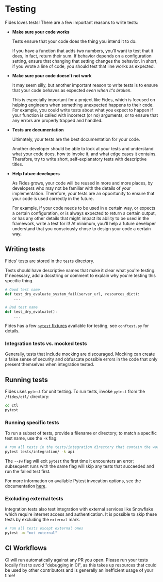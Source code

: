 
<NextSeo
  title="Testing"
  description="Emphasizes the role of thorough testing in verifying code functionality and serving as effective documentation for future developers."
/>


# Testing

Fides loves tests! There are a few important reasons to write tests:

- **Make sure your code works**

  Tests ensure that your code does the thing you intend it to do.

  If you have a function that adds two numbers, you'll want to test that it does, in fact, return their sum. If behavior depends on a configuration setting, ensure that changing that setting changes the behavior. In short, if you wrote a line of code, you should test that line works as expected.

- **Make sure your code doesn't not work**

  It may seem silly, but another important reason to write tests is to ensure that your code behaves as expected _even when it's broken_.

  This is especially important for a project like Fides, which is focused on helping engineers when something unexpected happens to their code. For example, you could write tests about what you expect to happen if your function is called with incorrect (or no) arguments, or to ensure that any errors are properly trapped and handled.

- **Tests are documentation**

  Ultimately, your tests are the best documentation for your code.

  Another developer should be able to look at your tests and understand what your code does, how to invoke it, and what edge cases it contains. Therefore, try to write short, self-explanatory tests with descriptive titles.

- **Help future developers**

  As Fides grows, your code will be reused in more and more places, by developers who may not be familiar with the details of your implementation. Therefore, your tests are an opportunity to ensure that your code is used correctly in the future.

  For example, if your code needs to be used in a certain way, or expects a certain configuration, or is always expected to return a certain output, or has any other details that might impact its ability to be used in the framework, write a test for it! At minimum, you'll help a future developer understand that you consciously chose to design your code a certain way.

## Writing tests

Fides' tests are stored in the `tests` directory.

Tests should have descriptive names that make it clear what you're testing. If necessary, add a docstring or comment to explain why you're testing this specific thing.

```python
# Good test name
def test_dry_evaluate_system_fail(server_url, resources_dict):
    ...

# Bad test name
def test_dry_evaluate():
    ...
```

Fides has a few [`pytest` fixtures](https://docs.pytest.org/en/stable/fixture.html) available for testing; see `conftest.py` for details.

### Integration tests vs. mocked tests

Generally, tests that include mocking are discouraged. Mocking can create a false sense of security and obfuscate possible errors in the code that only present themselves when integration tested.

## Running tests

Fides uses `pytest` for unit testing. To run tests, invoke `pytest` from the `/fides/ctl/` directory:

```bash
cd ctl
pytest
```

### Running specific tests

To run a subset of tests, provide a filename or directory; to match a specific test name, use the `-k` flag:

```bash
# run all tests in the tests/integration directory that contain the word "api" in their title
pytest tests/integration/ -k api
```

The `--sw` flag will exit `pytest` the first time it encounters an error; subsequent runs with the same flag will skip any tests that succeeded and run the failed test first.

For more information on available Pytest invocation options, see the documentation [here](https://docs.pytest.org/en/6.2.x/usage.html#usage-and-invocations).

### Excluding external tests

Integration tests also test integration with external services like Snowflake which require internet access and authentication. It is possible to skip these tests by excluding the `external` mark. 

```bash
# run all tests except external ones
pytest -m "not external"
```
## CI Workflows

CI will run automatically against any PR you open. Please run your tests locally first to avoid "debugging in CI", as this takes up resources that could be used by other contributors and is generally an inefficient usage of your time!
